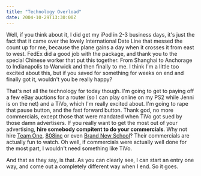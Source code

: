 ```yaml
---
title: "Technology Overload"
date: 2004-10-29T13:30:00Z
---
```


Well, if you think about it, I did get my iPod in 2-3 business days, it's just the fact that it came over the lovely International Date Line that messed the count up for me, because the plane gains a day when it crosses it from east to west. FedEx did a good job with the package, and thank you to the special Chinese worker that put this together. From Shanghai to Anchorage to Indianapolis to Warwick and then finally to me. I think I'm a little too excited about this, but if you saved for something for weeks on end and finally got it, wouldn't you be really happy?

That's not all the technology for today though. I'm going to get to paying off a few eBay auctions for a router (so I can play online on my PS2 while Jenni is on the net) and a TiVo, which I'm really excited about. I'm going to rape that pause button, and the fast forward button. Thank god, no more commercials, except those that were mandated when TiVo got sued by those damn advertisers. If you really want to get the most out of your advertising, **hire somebody compitent to do your commercials**. Why not hire [Team One][1], [808inc][2] or even [Brand New School][3]? Their commercials are actually fun to watch. Oh well, if commercials were actually well done for the most part, I wouldn't need something like TiVo.

And that as they say, is that. As you can clearly see, I can start an entry one way, and come out a completely different way when I end. So it goes.

[1]: http://www.teamone-usa.com/
[2]: http://www.808inc.com/
[3]: http://www.brandnewschool.com/
